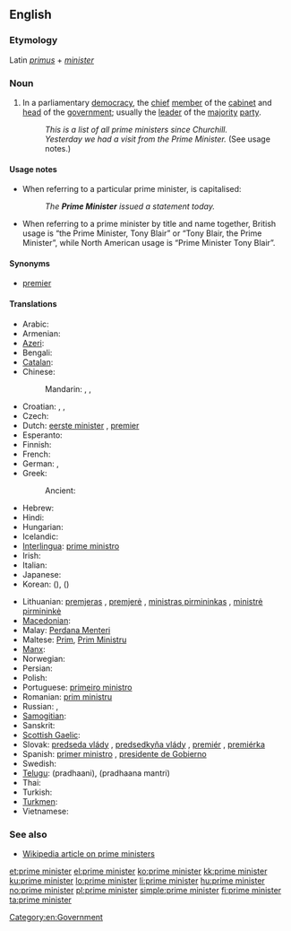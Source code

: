 ==English==

===Etymology===
Latin ''[[primus]]'' + ''[[minister]]''

===Noun===
{{en-noun|sg=[[prime]] [[minister]]}}

# In a parliamentary [[democracy]], the [[chief]] [[member]] of the [[cabinet]] and [[head]] of the [[government]]; usually the [[leader]] of the [[majority]] [[party]].
#: ''This is a list of all prime ministers since Churchill.''
#: ''Yesterday we had a visit from the Prime Minister.'' (See usage notes.)

====Usage notes====
* When referring to a particular prime minister, {{term||prime minister|lang=en}} is capitalised:
*: ''The '''Prime Minister''' issued a statement today.''
* When referring to a prime minister by title and name together, British usage is “the Prime Minister, Tony Blair” or “Tony Blair, the Prime Minister”, while North American usage is “Prime Minister Tony Blair”.

====Synonyms====
* [[premier]]

====Translations====
{{trans-top|chief member of the cabinet and head of the government}}
* Arabic: {{t-|ar|رئيس الوزراء|m|tr=ra'iis al-wuzaraa'}}
* Armenian: {{t-|hy|վարչապետ|tr=varčapet}}
* [[Azeri]]: {{t|az|baş nazir|xs=Azeri}}
* Bengali: {{t-|bn|প্রধানমন্ত্রী|tr=prôdhanmôntri|sc=Beng|xs=Bengali}}
* [[Catalan]]: {{t|ca|primer ministre|m}}
* Chinese:
*: Mandarin: {{t|cmn|總理|sc=Hani}}, {{t|cmn|总理|tr=zǒnglǐ|sc=Hani}}, {{t-|cmn|首相|tr=shǒuxiàng|sc=Hani}}
* Croatian: {{t|hr|premijer|m}}, {{t|hr|premijerka|f}}, {{t|hr|premijeri|p}}
* Czech: {{t-|cs|premiér|m}}
* Dutch: [[eerste minister]] {{m}}, [[premier#Dutch|premier]] {{m}}
* Esperanto: {{t|eo|ĉefministro}}
* Finnish: {{t+|fi|pääministeri}}
* French: {{t+|fr|premier ministre|m}}
* German: {{t+|de|Premierminister|m}}, {{t+|de|Premierministerin|f}}
* Greek: {{t+|el|πρωθυπουργός|m|tr=prothypourgós}}
*: Ancient: {{tø|grc|τριστάτης|m|tr=tristátis|sc=polytonic}}
* Hebrew: {{t+|he|ראש ממשלה|m|alt=רֹאשׁ־מֶמְשָׁלָה|tr=rosh-memshalá}}
* Hindi: {{t|hi|प्रधानमंत्री|tr=pradhānamantrī|xs=Hindi}}
* Hungarian: {{t+|hu|miniszterelnök}}
* Icelandic: {{t-|is|forsætisráðherra|m}}
* [[Interlingua]]: [[prime ministro]]
* Irish: {{t|ga|príomh-aire|m|xs=Irish}}
* Italian: {{t-|it|primo ministro|m}}
* Japanese: {{t+|ja|首相|tr=しゅしょう, shushō}}
* Korean: {{t+|ko|총리|tr=chongli|sc=Hang}} ({{t|ko|總理|sc=Hani}}), {{t|ko|수상|tr=susang|sc=Hang}} ({{t+|ko|首相|sc=Hani}})
{{trans-mid}}
* Lithuanian: [[premjeras]] {{m}}, [[premjerė]] {{f}}, [[ministras pirmininkas]] {{m}}, [[ministrė pirmininkė]] {{f}}
* [[Macedonian]]: {{t|mk|премиер|m|tr=premiér}}
* Malay: [[Perdana Menteri]]
* Maltese: [[Prim]], [[Prim Ministru]]
* [[Manx]]: {{t|gv|ard-vinishter|m}}
* Norwegian: {{t+|no|statsminister|m}}
* Persian: {{t|fa|نخست وزیر|tr=noxost vazir|xs=Persian}}
* Polish: {{t+|pl|premier|m}}
* Portuguese: [[primeiro ministro]] {{m}}
* Romanian: [[prim ministru]]
* Russian: {{t+|ru|премьер-министр|m|tr=prem'jér-minístr}}, {{qualifier|abbreviated}} {{t|ru|премьер|m|tr=prem'jér}}
* [[Samogitian]]: {{tø|sgs|mėnėstros pėrmėninks|m}}
* Sanskrit: {{t|sa|प्रधानमन्त्रिन्|tr=pradhānamantrin|xs=Sanskrit}}
* [[Scottish Gaelic]]: {{t|gd|prìomhair|m|xs=Scottish Gaelic}}
* Slovak: [[predseda vlády]] {{m}}, [[predsedkyňa vlády]] {{f}}, [[premiér]] {{m}}, [[premiérka]] {{f}}
* Spanish: [[primer ministro]] {{m}}, [[presidente de Gobierno]] {{m}}
* Swedish: {{t+|sv|premiärminister|c}}
* [[Telugu]]: {{t|te|ప్రధాని}} (pradhaani), {{t|te|ప్రధాన మంత్రి}} (pradhaana mantri)
* Thai: {{t|th|นายกรัฐมนตรี|tr=naa-yók rát-tà mon-dtree}}
* Turkish: {{t|tr|başbakan}}
* [[Turkmen]]: {{t|tk|premýer ministr|xs=Turkmen}}
* Vietnamese: {{t|vi|thủ tướng|xs=Vietnamese}}
{{trans-bottom}}

===See also===
* [[w:prime minister|Wikipedia article on prime ministers]]

[[Category:en:Government]]

[[et:prime minister]]
[[el:prime minister]]
[[ko:prime minister]]
[[kk:prime minister]]
[[ku:prime minister]]
[[lo:prime minister]]
[[li:prime minister]]
[[hu:prime minister]]
[[no:prime minister]]
[[pl:prime minister]]
[[simple:prime minister]]
[[fi:prime minister]]
[[ta:prime minister]]